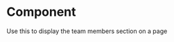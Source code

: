 
<Meta
  title="Components/Organisms/AcfTeamMembersSection"
  component={AcfTeamMembersSection}
/>

# Component

Use this to display the team members section on a page

<Canvas>
  <Story name="Component">
    <AcfTeamMembersSection
      heading=" Meet our experts"
      copy="Lorem ipsum dolor sit amet, consectetur adipiscing elit. Nullam semper elementum egestas. Quisque viverra augue vestibulum pellentesque hendrerit. "
      items={[
        {
          name: 'ANTOINE NGUYEN',
          title: 'Director of Services',
          copy: 'Dickson has been helping organizations with their monitoring needs for almost a century. Now, our team of experts is taking compliance one step further by offering time-saving services such as environmental mapping, validation, installation, and calibration.'
        },
        {
          name: 'RAUL LOPEZ',
          title: 'Validation Engineer',
          copy: 'Raul is a former quality assurance supervisor and ops lead. What he enjoys most about working at Dickson is the growth of products and services and aggregating data to tell a story about a specific environment.'
        },
        {
          name: 'ADAM SCHULLER',
          title: 'Validation Engineer',
          copy: 'Raul is a former quality assurance supervisor and ops lead. What he enjoys most about working at Dickson is the growth of products and services and aggregating data to tell a story about a specific environment.'
        },
        {
          name: 'RAUL LOPEZ',
          title: 'Validation Engineer',
          copy: 'Issac previously worked for a large healthcare corporation and enjoys coding. He was drawn to Dickson’s company culture and his favorite part of his job is traveling for on-site customer visits.'
        }
      ]}
    />
  </Story>
</Canvas>

